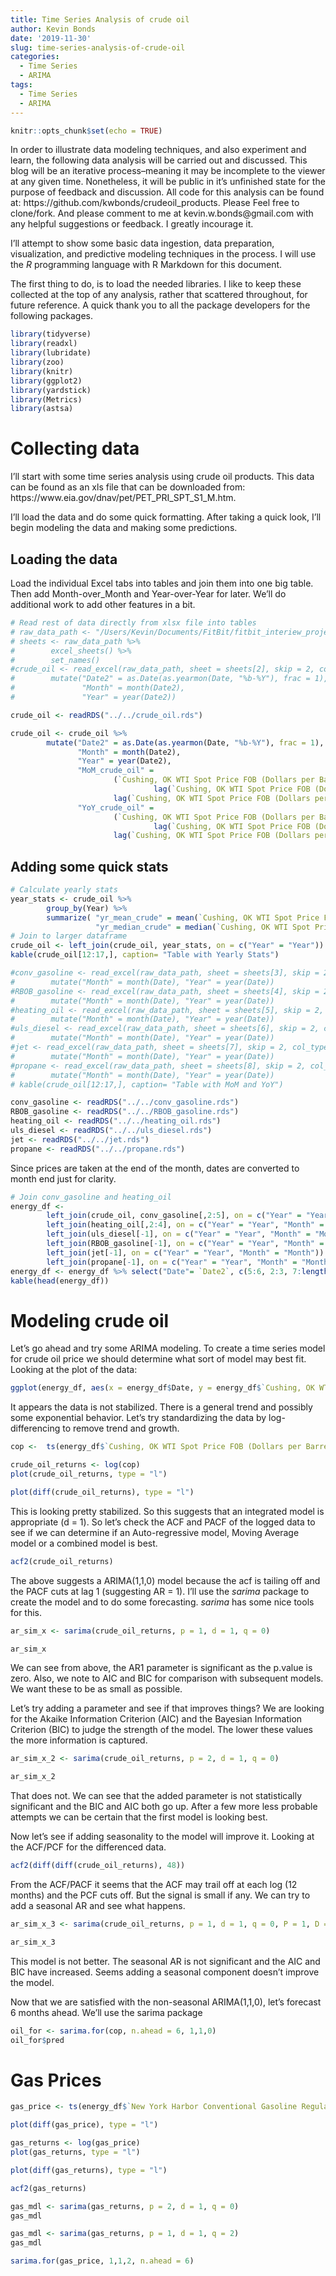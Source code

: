 ```yaml
---
title: Time Series Analysis of crude oil
author: Kevin Bonds
date: '2019-11-30'
slug: time-series-analysis-of-crude-oil
categories:
  - Time Series
  - ARIMA
tags:
  - Time Series
  - ARIMA
---
```



```r
knitr::opts_chunk$set(echo = TRUE)
```

In order to illustrate data modeling techniques, and also experiment and learn, the following data analysis will be carried out and discussed. This blog will be an iterative process--meaning it may be incomplete to the viewer at any given time. Nonetheless, it will be public in it's unfinished state for the purpose of feedback and discussion. All code for this analysis can be found at: https://github.com/kwbonds/crudeoil_products. Please Feel free to clone/fork. And please comment to me at kevin.w.bonds@gmail.com with any helpful suggestions or feedback. I greatly incourage it.

I'll attempt to show some basic data ingestion, data preparation, visualization, and predictive modeling techniques in the process. I will use the _R_ programming language with R Markdown for this document. 

The first thing to do, is to load the needed libraries. I like to keep these collected at the top of any analysis, rather that scattered throughout, for future reference. A quick thank you to all the package developers for the following packages. 

```r
library(tidyverse)
library(readxl)
library(lubridate)
library(zoo)
library(knitr)
library(ggplot2)
library(yardstick)
library(Metrics)
library(astsa)
```

# Collecting data

I'll start with some time series analysis using crude oil products. This data can be found as an xls file that can be downloaded from: https://www.eia.gov/dnav/pet/PET_PRI_SPT_S1_M.htm. 

I'll load the data and do some quick formatting. After taking a quick look, I'll begin modeling the data and making some predictions. 

## Loading the data

Load the individual Excel tabs into tables and join them into one big table. Then add Month-over_Month and Year-over-Year for later. We'll do additional work to add other features in a bit.


```r
# Read rest of data directly from xlsx file into tables
# raw_data_path <- "/Users/Kevin/Documents/FitBit/fitbit_interiew_project/DATA/raw_data_sheet.xlsx"
# sheets <- raw_data_path %>%
#        excel_sheets() %>% 
#        set_names()
#crude_oil <- read_excel(raw_data_path, sheet = sheets[2], skip = 2, col_types = c("date", "numeric", "numeric")) %>% 
#        mutate("Date2" = as.Date(as.yearmon(Date, "%b-%Y"), frac = 1),
#               "Month" = month(Date2),
#               "Year" = year(Date2))
```

```r
crude_oil <- readRDS("../../crude_oil.rds")
```


```r
crude_oil <- crude_oil %>% 
        mutate("Date2" = as.Date(as.yearmon(Date, "%b-%Y"), frac = 1),
               "Month" = month(Date2),
               "Year" = year(Date2),
               "MoM_crude_oil" = 
                       (`Cushing, OK WTI Spot Price FOB (Dollars per Barrel)` - 
                                lag(`Cushing, OK WTI Spot Price FOB (Dollars per Barrel)`))/ 
                       lag(`Cushing, OK WTI Spot Price FOB (Dollars per Barrel)`),
               "YoY_crude_oil" = 
                       (`Cushing, OK WTI Spot Price FOB (Dollars per Barrel)` - 
                                lag(`Cushing, OK WTI Spot Price FOB (Dollars per Barrel)`, 12))/ 
                       lag(`Cushing, OK WTI Spot Price FOB (Dollars per Barrel)`, 12))
```

## Adding some quick stats

```r
# Calculate yearly stats
year_stats <- crude_oil %>% 
        group_by(Year) %>% 
        summarize( "yr_mean_crude" = mean(`Cushing, OK WTI Spot Price FOB (Dollars per Barrel)`),
                   "yr_median_crude" = median(`Cushing, OK WTI Spot Price FOB (Dollars per Barrel)`))
# Join to larger dataframe
crude_oil <- left_join(crude_oil, year_stats, on = c("Year" = "Year"))
kable(crude_oil[12:17,], caption= "Table with Yearly Stats")
```

```r
#conv_gasoline <- read_excel(raw_data_path, sheet = sheets[3], skip = 2, col_types = c("date", "numeric", "numeric")) %>% 
#        mutate("Month" = month(Date), "Year" = year(Date))
#RBOB_gasoline <- read_excel(raw_data_path, sheet = sheets[4], skip = 2, col_types = c("date", "numeric")) %>% 
#        mutate("Month" = month(Date), "Year" = year(Date))
#heating_oil <- read_excel(raw_data_path, sheet = sheets[5], skip = 2, col_types = c("date", "numeric")) %>% 
#        mutate("Month" = month(Date), "Year" = year(Date))
#uls_diesel <- read_excel(raw_data_path, sheet = sheets[6], skip = 2, col_types = c("date", "numeric", "numeric", "numeric")) %>% 
#        mutate("Month" = month(Date), "Year" = year(Date))
#jet <- read_excel(raw_data_path, sheet = sheets[7], skip = 2, col_types = c("date", "numeric")) %>% 
#        mutate("Month" = month(Date), "Year" = year(Date))
#propane <- read_excel(raw_data_path, sheet = sheets[8], skip = 2, col_types = c("date", "numeric")) %>% 
#        mutate("Month" = month(Date), "Year" = year(Date))
# kable(crude_oil[12:17,], caption= "Table with MoM and YoY")
```

```r
conv_gasoline <- readRDS("../../conv_gasoline.rds")
RBOB_gasoline <- readRDS("../../RBOB_gasoline.rds")
heating_oil <- readRDS("../../heating_oil.rds")
uls_diesel <- readRDS("../../uls_diesel.rds")
jet <- readRDS("../../jet.rds")
propane <- readRDS("../../propane.rds")
```


Since prices are taken at the end of the month, dates are converted to month end just for clarity.

```r
# Join conv_gasoline and heating_oil
energy_df <- 
        left_join(crude_oil, conv_gasoline[,2:5], on = c("Year" = "Year", "Month" = "Month")) %>% 
        left_join(heating_oil[,2:4], on = c("Year" = "Year", "Month" = "Month")) %>%
        left_join(uls_diesel[-1], on = c("Year" = "Year", "Month" = "Month")) %>% 
        left_join(RBOB_gasoline[-1], on = c("Year" = "Year", "Month" = "Month")) %>% 
        left_join(jet[-1], on = c("Year" = "Year", "Month" = "Month")) %>% 
        left_join(propane[-1], on = c("Year" = "Year", "Month" = "Month"))
energy_df <- energy_df %>% select("Date"= `Date2`, c(5:6, 2:3, 7:length(energy_df)))
kable(head(energy_df))
```

# Modeling crude oil

Let's go ahead and try some ARIMA modeling. To create a time series model for crude oil price we should determine what sort of model may best fit. Looking at the plot of the data:

```r
ggplot(energy_df, aes(x = energy_df$Date, y = energy_df$`Cushing, OK WTI Spot Price FOB (Dollars per Barrel)`)) + geom_line() + ylab("WTI Spot Price (Dollars per Barrel)") + xlab("Date") + ggtitle("Monthly average for West Texas Crude Oil")
```

It appears the data is not stabilized. There is a general trend and possibly some exponential behavior. Let's try standardizing the data by log-differencing to remove trend and growth.

```r
cop <-  ts(energy_df$`Cushing, OK WTI Spot Price FOB (Dollars per Barrel)`, start= c(1986,1), end = c(2019,8), frequency = 12)
```

```r
crude_oil_returns <- log(cop)
plot(crude_oil_returns, type = "l")
```

```r
plot(diff(crude_oil_returns), type = "l")
```

This is looking pretty stabilized. So this suggests that an integrated model is appropriate (d = 1). So let's check the ACF and PACF of the logged data to see if we can determine if an Auto-regressive model, Moving Average model or a combined model is best.

```r
acf2(crude_oil_returns)
```

The above suggests a ARIMA(1,1,0) model because the acf is tailing off and the PACF cuts at lag 1 (suggesting AR = 1). I'll use the _sarima_ package to create the model and to do some forecasting. _sarima_ has some nice tools for this.

```r
ar_sim_x <- sarima(crude_oil_returns, p = 1, d = 1, q = 0)
```

```r
ar_sim_x
```
We can see from above, the AR1 parameter is significant as the p.value is zero. Also, we note to AIC and BIC for comparison with subsequent models. We want these to be as small as possible.

Let's try adding a parameter and see if that improves things? We are looking for the Akaike Information Criterion (AIC) and the Bayesian Information Criterion (BIC) to judge the strength of the model. The lower these values the more information is captured. 

```r
ar_sim_x_2 <- sarima(crude_oil_returns, p = 2, d = 1, q = 0)
```

```r
ar_sim_x_2
```

That does not. We can see that the added parameter is not statistically significant and the BIC and AIC both go up. After a few more less probable attempts we can be certain that the first model is looking best.

Now let's see if adding seasonality to the model will improve it. Looking at the ACF/PCF for the differenced data. 

```r
acf2(diff(diff(crude_oil_returns), 48))
```

From the ACF/PACF it seems that the ACF may trail off at each log (12 months) and the PCF cuts off. But the signal is small if any. We can try to add a seasonal AR and see what happens. 


```r
ar_sim_x_3 <- sarima(crude_oil_returns, p = 1, d = 1, q = 0, P = 1, D = 0, Q = 0, S = 12)
```

```r
ar_sim_x_3
```


This model is not better. The seasonal AR is not significant and the AIC and BIC have increased. Seems adding a seasonal component doesn't improve the model. 

Now that we are satisfied with the non-seasonal ARIMA(1,1,0), let's forecast 6 months ahead. We'll use the sarima package

```r
oil_for <- sarima.for(cop, n.ahead = 6, 1,1,0)
oil_for$pred
```
# Gas Prices

```r
gas_price <- ts(energy_df$`New York Harbor Conventional Gasoline Regular Spot Price FOB (Dollars per Gallon)`, start= c(1986,1), end = c(2019,8), frequency = 12)
```

```r
plot(diff(gas_price), type = "l")
```

```r
gas_returns <- log(gas_price)
plot(gas_returns, type = "l")
```

```r
plot(diff(gas_returns), type = "l")
```

```r
acf2(gas_returns)
```


```r
gas_mdl <- sarima(gas_returns, p = 2, d = 1, q = 0)
gas_mdl
```

```r
gas_mdl <- sarima(gas_returns, p = 1, d = 1, q = 2)
gas_mdl
```
 
```r
sarima.for(gas_price, 1,1,2, n.ahead = 6)
```
